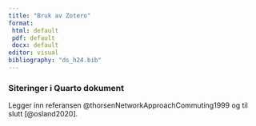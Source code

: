 ```yaml
---
title: "Bruk av Zotero"
format:
 html: default
 pdf: default
 docx: default
editor: visual
bibliography: "ds_h24.bib"
---
```


### Siteringer i Quarto dokument

Legger inn referansen @thorsenNetworkApproachCommuting1999 og til slutt [@osland2020].
